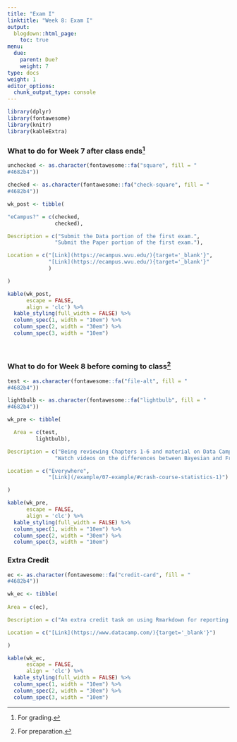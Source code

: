 ```yaml
---
title: "Exam I"
linktitle: "Week 8: Exam I"
output:
  blogdown::html_page:
    toc: true
menu:
  due:
    parent: Due?
    weight: 7
type: docs
weight: 1
editor_options: 
  chunk_output_type: console
---
```


```r
library(dplyr)
library(fontawesome)
library(knitr)
library(kableExtra)
```

### What to do for Week 7 after class ends^[For grading.]

```r
unchecked <- as.character(fontawesome::fa("square", fill = "
#4682b4"))

checked <- as.character(fontawesome::fa("check-square", fill = "
#4682b4"))

wk_post <- tibble(

"eCampus?" = c(checked,
               checked),

Description = c("Submit the Data portion of the first exam.",
               "Submit the Paper portion of the first exam."),

Location = c("[Link](https://ecampus.wvu.edu/){target='_blank'}",
             "[Link](https://ecampus.wvu.edu/){target='_blank'}"
             )

)
```

```r
kable(wk_post, 
      escape = FALSE,
      align = 'clc') %>%
  kable_styling(full_width = FALSE) %>%
  column_spec(1, width = "10em") %>%
  column_spec(2, width = "30em") %>%
  column_spec(3, width = "10em")
```

<br />

### What to do for Week 8 before coming to class^[For preparation.]

```r
test <- as.character(fontawesome::fa("file-alt", fill = "
#4682b4"))

lightbulb <- as.character(fontawesome::fa("lightbulb", fill = "
#4682b4"))

wk_pre <- tibble(

  Area = c(test, 
         lightbulb),

Description = c("Being reviewing Chapters 1-6 and material on Data Camp/Walkthroughs for the exam.",
               "Watch videos on the differences between Bayesian and Frequentist Statistics.^[Optional but recommended.]"),

Location = c("Everywhere", 
             "[Link](/example/07-example/#crash-course-statistics-1)")

)
```

```r
kable(wk_pre, 
      escape = FALSE,
      align = 'clc') %>%
  kable_styling(full_width = FALSE) %>%
  column_spec(1, width = "10em") %>%
  column_spec(2, width = "30em") %>%
  column_spec(3, width = "10em")
```

### Extra Credit

```r
ec <- as.character(fontawesome::fa("credit-card", fill = "
#4682b4"))

wk_ec <- tibble(
  
Area = c(ec),

Description = c("An extra credit task on using Rmarkdown for reporting purposes has posted."),

Location = c("[Link](https://www.datacamp.com/){target='_blank'}")

)


```

```r
kable(wk_ec, 
      escape = FALSE,
      align = 'clc') %>%
  kable_styling(full_width = FALSE) %>%
  column_spec(1, width = "10em") %>%
  column_spec(2, width = "30em") %>%
  column_spec(3, width = "10em")
```